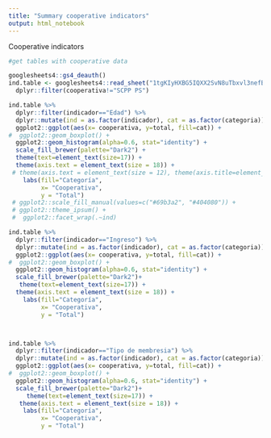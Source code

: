 ```yaml
---
title: "Summary cooperative indicators"
output: html_notebook
---
```


Cooperative indicators
```r
#get tables with cooperative data

googlesheets4::gs4_deauth()
ind.table <- googlesheets4::read_sheet("1tgKIyHXBG5IQXX2SvN8uTbxvl3nefBqDuQDAw0emFP8",sheet="indicadores") %>% 
  dplyr::filter(cooperativa!="SCPP PS")

ind.table %>%
  dplyr::filter(indicador=="Edad") %>% 
  dplyr::mutate(ind = as.factor(indicador), cat = as.factor(categoria)) %>% 
  ggplot2::ggplot(aes(x= cooperativa, y=total, fill=cat)) +
#  ggplot2::geom_boxplot() +
  ggplot2::geom_histogram(alpha=0.6, stat="identity") +
  scale_fill_brewer(palette="Dark2") +
  theme(text=element_text(size=17)) +
  theme(axis.text = element_text(size = 18)) +
 # theme(axis.text = element_text(size = 12), theme(axis.title=element_text(size=15)))+
    labs(fill="Categoría",
         x= "Cooperativa",
         y = "Total")
 # ggplot2::scale_fill_manual(values=c("#69b3a2", "#404080")) +
 # ggplot2::theme_ipsum() +
 #  ggplot2::facet_wrap(.~ind)

ind.table %>%
  dplyr::filter(indicador=="Ingreso") %>% 
  dplyr::mutate(ind = as.factor(indicador), cat = as.factor(categoria)) %>% 
  ggplot2::ggplot(aes(x= cooperativa, y=total, fill=cat)) +
#  ggplot2::geom_boxplot() +
  ggplot2::geom_histogram(alpha=0.6, stat="identity") +
  scale_fill_brewer(palette="Dark2")+
   theme(text=element_text(size=17)) +
  theme(axis.text = element_text(size = 18)) +
    labs(fill="Categoría",
         x= "Cooperativa",
         y = "Total")



ind.table %>%
  dplyr::filter(indicador=="Tipo de membresia") %>% 
  dplyr::mutate(ind = as.factor(indicador), cat = as.factor(categoria)) %>% 
  ggplot2::ggplot(aes(x= cooperativa, y=total, fill=cat)) +
#  ggplot2::geom_boxplot() +
  ggplot2::geom_histogram(alpha=0.6, stat="identity") +
  scale_fill_brewer(palette="Dark2")+
     theme(text=element_text(size=17)) +
   theme(axis.text = element_text(size = 18)) +
    labs(fill="Categoría",
         x= "Cooperativa",
         y = "Total")


```

